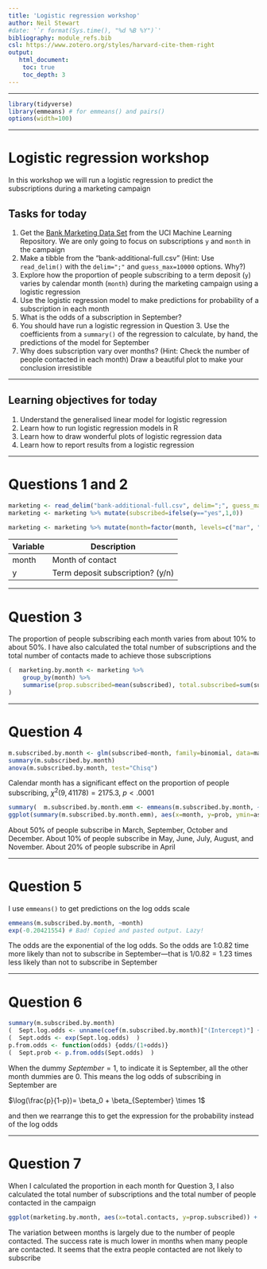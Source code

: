 ```yaml
---
title: 'Logistic regression workshop'
author: Neil Stewart
#date: '`r format(Sys.time(), "%d %B %Y")`'
bibliography: module_refs.bib
csl: https://www.zotero.org/styles/harvard-cite-them-right
output: 
   html_document:
    toc: true
    toc_depth: 3 
---
```

---

```r
library(tidyverse)
library(emmeans) # for emmeans() and pairs()
options(width=100)
```

---

# Logistic regression workshop

In this workshop we will run a logistic regression to predict the subscriptions during a marketing campaign

## Tasks for today

1. Get the [Bank Marketing Data Set](https://archive.ics.uci.edu/ml/datasets/Bank+Marketing) from the UCI Machine Learning Repository. We are only going to focus on subscriptions `y` and `month` in the campaign
2. Make a tibble from the "bank-additional-full.csv" (Hint: Use `read_delim()` with the `delim=";"` and `guess_max=10000` options. Why?)
3. Explore how the proportion of people subscribing to a term deposit (`y`) varies by calendar month (`month`) during the marketing campaign using a logistic regression
4. Use the logistic regression model to make predictions for probability of a subscription in each month
5. What is the odds of a subscription in September?
6. You should have run a logistic regression in Question 3. Use the coefficients from a `summary()` of the regression to calculate, by hand, the predictions of the model for September
7. Why does subscription vary over months? (Hint: Check the number of people contacted in each month) Draw a beautiful plot to make your conclusion irresistible

---

## Learning objectives for today

1. Understand the generalised linear model for logistic regression
2. Learn how to run logistic regression models in R
3. Learn how to draw wonderful plots of logistic regression data
4. Learn how to report results from a logistic regression

---

# Questions 1 and 2

```r
marketing <- read_delim("bank-additional-full.csv", delim=";", guess_max=1e4)
marketing <- marketing %>% mutate(subscribed=ifelse(y=="yes",1,0))

marketing <- marketing %>% mutate(month=factor(month, levels=c("mar", "apr", "may", "jun", "jul", "aug", "sep", "oct", "nov", "dec"), labels=c("March", "April", "May", "June", "July", "Aug", "Sept", "Oct", "Nov", "Dec"))) 
```

Variable | Description
-------- | ----------------------------------------------
month    | Month of contact
y        | Term deposit subscription? (y/n) 

---

# Question 3

The proportion of people subscribing each month varies from about 10% to about 50%. I have also calculated the total number of subscriptions and the total number of contacts made to achieve those subscriptions

```r
(  marketing.by.month <- marketing %>% 
	group_by(month) %>% 
	summarise(prop.subscribed=mean(subscribed), total.subscribed=sum(subscribed), total.contacts=n())
)
```

---

# Question 4

```r
m.subscribed.by.month <- glm(subscribed~month, family=binomial, data=marketing)
summary(m.subscribed.by.month)
anova(m.subscribed.by.month, test="Chisq")
```

Calendar month has a significant effect on the proportion of people subscribing, $\chi^2(9, 41178)=2175.3$, $p < .0001$

```r
summary(  m.subscribed.by.month.emm <- emmeans(m.subscribed.by.month, ~month, type="response")  )
ggplot(summary(m.subscribed.by.month.emm), aes(x=month, y=prob, ymin=asymp.LCL, ymax=asymp.UCL)) + geom_point() + geom_linerange() + labs(x="Month", y="Proportion Subscribing")
```

About 50% of people subscribe in March, September, October and December. About 10% of people subscribe in May, June, July, August, and November. About 20% of people subscribe in April

---

# Question 5

I use `emmeans()` to get predictions on the log odds scale

```r
emmeans(m.subscribed.by.month, ~month)
exp(-0.20421554) # Bad! Copied and pasted output. Lazy!
```

The odds are the exponential of the log odds. So the odds are 1:0.82 time more likely than not to subscribe in September---that is $1/0.82=1.23$ times less likely than not to subscribe in September

---

# Question 6

```r
summary(m.subscribed.by.month)
(  Sept.log.odds <- unname(coef(m.subscribed.by.month)["(Intercept)"] + coef(m.subscribed.by.month)["monthSept"])  )
(  Sept.odds <- exp(Sept.log.odds)  )
p.from.odds <- function(odds) {odds/(1+odds)}
(  Sept.prob <- p.from.odds(Sept.odds)  )
```
When the dummy $September=1$, to indicate it is September, all the other month dummies are $0$. This means the log odds of subscribing in September are 

$\log(\frac{p}{1-p})= \beta_0 + \beta_{September} \times 1$

and then we rearrange this to get the expression for the probability instead of the log odds

---

# Question 7

When I calculated the proportion in each month for Question 3, I also calculated the total number of subscriptions and the total number of people contacted in the campaign

```r
ggplot(marketing.by.month, aes(x=total.contacts, y=prop.subscribed)) + geom_point() + labs(x="Number of People Contacted", y="Proportion Subscribing")
```

The variation between months is largely due to the number of people contacted. The success rate is much lower in months when many people are contacted. It seems that the extra people contacted are not likely to subscribe


